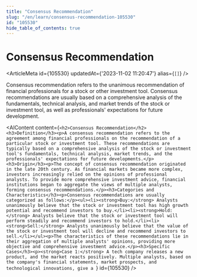```yaml
---
title: "Consensus Recommendation"
slug: "/en/learn/consensus-recommendation-105530"
id: "105530"
hide_table_of_contents: true
---
```



# Consensus Recommendation

<ArticleMeta id={105530} updatedAt={'2023-11-02 11:20:47'} alias={`[]`} />
<div className='border-solid border-b border-t-0 my-4 border-[var(--ifm-color-gray-300)]' />

Consensus recommendation refers to the unanimous recommendation of financial professionals for a stock or other investment tool. Consensus recommendations are usually based on a comprehensive analysis of the fundamentals, technical analysis, and market trends of the stock or investment tool, as well as professionals' expectations for future development.

<AIContent content={`<h2>Consensus Recommendation</h2><h3>Definition</h3><p>A consensus recommendation refers to the agreement among financial professionals on the recommendation of a particular stock or investment tool. These recommendations are typically based on a comprehensive analysis of the stock or investment tool's fundamentals, technical analysis, market trends, and the professionals' expectations for future developments.</p><h3>Origin</h3><p>The concept of consensus recommendation originated in the late 20th century. As financial markets became more complex, investors increasingly relied on the opinions of professional analysts. To provide more comprehensive investment advice, financial institutions began to aggregate the views of multiple analysts, forming consensus recommendations.</p><h3>Categories and Characteristics</h3><p>Consensus recommendations are usually categorized as follows:</p><ul><li><strong>Buy:</strong> Analysts unanimously believe that the stock or investment tool has high growth potential and recommend investors to buy.</li><li><strong>Hold:</strong> Analysts believe that the stock or investment tool will perform steadily and recommend investors to hold.</li><li><strong>Sell:</strong> Analysts unanimously believe that the value of the stock or investment tool will decline and recommend investors to sell.</li></ul><p>The characteristics of these recommendations lie in their aggregation of multiple analysts' opinions, providing more objective and comprehensive investment advice.</p><h3>Specific Cases</h3><p><strong>Case 1:</strong> A tech company releases a new product, and the market reacts positively. Multiple analysts, based on the company's financial statements, market prospects, and technological innovations, give a `} id={105530} />

